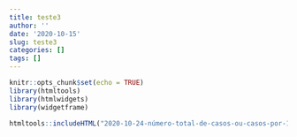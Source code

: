 ```yaml
---
title: teste3
author: ''
date: '2020-10-15'
slug: teste3
categories: []
tags: []
---
```


```r
knitr::opts_chunk$set(echo = TRUE)
library(htmltools)
library(htmlwidgets)
library(widgetframe)

htmltools::includeHTML("2020-10-24-número-total-de-casos-ou-casos-por-100-mil-habitantes-por-que-usar-duas-medidas.html")

```